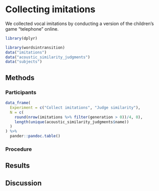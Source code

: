# Collecting imitations

We collected vocal imitations by conducting a version of the children's game
"telephone" online.

```r
library(dplyr)

library(wordsintransition)
data("imitations")
data("acoustic_similarity_judgments")
data("subjects")
```

## Methods

### Participants

```r
data_frame(
  Experiment = c("Collect imitations", "Judge similarity"),
  N = c(
    round(nrow(imitations %>% filter(generation > 0))/4, 0),
    length(unique(acoustic_similarity_judgments$name))
  )
) %>%
  pander::pandoc.table()
```

### Procedure

## Results

## Discussion